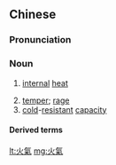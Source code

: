 ==Chinese==
{{zh-forms|s=火气}}

===Pronunciation===
{{zh-pron
|m=huǒqì,tl=y
|c=fo2 hei3
|h=pfs=fó-hi
|mn=hóe-khì/hé-khì
|cat=n
}}

===Noun===
{{zh-noun}}

# {{lb|zh|TCM}} [[internal]] [[heat]]
# [[temper]]; [[rage]]
# [[cold]]-[[resistant]] [[capacity]]

====Derived terms====
{{zh-der|消火氣}}

[[lt:火氣]]
[[mg:火氣]]